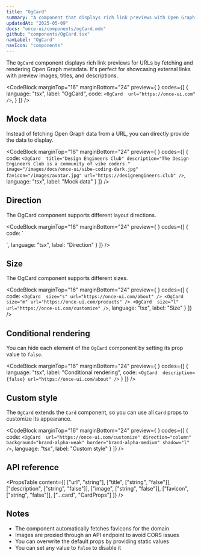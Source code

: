 ```yaml
---
title: "OgCard"
summary: "A component that displays rich link previews with Open Graph metadata for URLs."
updatedAt: "2025-05-09"
docs: "once-ui/components/ogCard.mdx"
github: "components/OgCard.tsx"
navLabel: "OgCard"
navIcon: "components"
---
```


The `OgCard` component displays rich link previews for URLs by fetching and rendering Open Graph metadata. It's perfect for showcasing external links with preview images, titles, and descriptions.

<CodeBlock
  marginTop="16"
  marginBottom="24"
  preview={
    <OgCard 
      url="https://once-ui.com"
    />
  }
  codes={[
    {
      language: "tsx",
      label: "OgCard",
      code:
`<OgCard 
    url="https://once-ui.com"
/>`,
    }
  ]}
/>

## Mock data

Instead of fetching Open Graph data from a URL, you can directly provide the data to display.

<CodeBlock
  marginTop="16"
  marginBottom="24"
  preview={
    <OgCard 
      title="Design Engineers Club"
      description="The Design Engineers Club is a community of vibe coders."
      image="/images/docs/once-ui/vibe-coding-dark.jpg"
      favicon="/images/avatar.jpg"
      url="https://designengineers.club"
    />
  }
  codes={[
    {
      code:
`<OgCard 
    title="Design Engineers Club"
    description="The Design Engineers Club is a community of vibe coders."
    image="/images/docs/once-ui/vibe-coding-dark.jpg"
    favicon="/images/avatar.jpg"
    url="https://designengineers.club"
/>`,
      language: "tsx",
      label: "Mock data"
    }
  ]}
/>

## Direction

The OgCard component supports different layout directions.

<CodeBlock
  marginTop="16"
  marginBottom="24"
  preview={
    <Column gap="16">
      <OgCard 
        url="https://once-ui.com/about"
        direction="row"
      />
      <OgCard 
        url="https://once-ui.com/products"
        direction="row-reverse"
      />
    </Column>
  }
  codes={[
    {
      code:
`<OgCard 
    url="https://once-ui.com/about"
    direction="row"
/>

<OgCard 
    url="https://once-ui.com/products"
    direction="row-reverse"
/>`,
      language: "tsx",
      label: "Direction"
    }
  ]}
/>

## Size

The OgCard component supports different sizes.

<CodeBlock
  marginTop="16"
  marginBottom="24"
  preview={
    <Column gap="16">
      <OgCard
        size="s"
        url="https://once-ui.com/about"
      />
      <OgCard
        size="m"
        url="https://once-ui.com/products"
      />
      <OgCard
        size="l"
        url="https://once-ui.com/customize"
      />
    </Column>
  }
  codes={[
    {
      code:
`<OgCard 
    size="s"
    url="https://once-ui.com/about"
/>
<OgCard 
    size="m"
    url="https://once-ui.com/products"
/>
<OgCard 
    size="l"
    url="https://once-ui.com/customize"
/>`,
      language: "tsx",
      label: "Size"
    }
  ]}
/>

## Conditional rendering

You can hide each element of the `OgCard` component by setting its prop value to `false`.

<CodeBlock
  marginTop="16"
  marginBottom="24"
  preview={
    <Column gap="16">
      <OgCard
        description={false}
        url="https://once-ui.com/about"
      />
    </Column>
  }
  codes={[
    {
      language: "tsx",
      label: "Conditional rendering",
      code:
`<OgCard 
    description={false}
    url="https://once-ui.com/about"
/>`
    }
  ]}
/>

## Custom style

The `OgCard` extends the `Card` component, so you can use all `Card` props to customize its appearance.

<CodeBlock
  marginTop="16"
  marginBottom="24"
  preview={
    <OgCard 
      url="https://once-ui.com/customize"
      background="brand-alpha-weak"
      border="brand-alpha-medium"
      shadow="l"
    />
  }
  codes={[
    {
      code:
`<OgCard 
    url="https://once-ui.com/customize"
    direction="column"
    background="brand-alpha-weak"
    border="brand-alpha-medium"
    shadow="l"
/>`,
      language: "tsx",
      label: "Custom style"
    }
  ]}
/>

## API reference

<PropsTable
  content={[
    ["url", "string"],
    ["title", ["string", "false"]],
    ["description", ["string", "false"]],
    ["image", ["string", "false"]],
    ["favicon", ["string", "false"]],
    ["...card", "CardProps"]
  ]}
/>

## Notes

- The component automatically fetches favicons for the domain
- Images are proxied through an API endpoint to avoid CORS issues
- You can overwrite the default props by providing static values
- You can set any value to `false` to disable it
